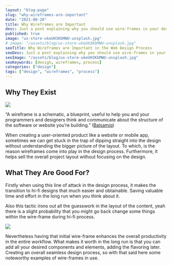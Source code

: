 ```yaml
---
layout: "blog-page"
slug: "why-wireframes-are-important"
date: "2021-08-20"
title: Why Wireframes are Important
desc: Just a post explaining why you should use wire-frames in your design process.
published: true
image: "ux-store-ukeUH3KbMWU-unsplash.jpg"
# image: "/assets/blog/ux-store-ukeUH3KbMWU-unsplash.jpg"
seoTitle: Why Wireframes are Important in the Web Design Process
seoDesc: Just a post explaining why you should use wire-frames in your design process.
seoImage: "/assets/blog/ux-store-ukeUH3KbMWU-unsplash.jpg"
seoKeywords: [design, wireframes, process]
categories: ["design"]
tags: ["design", "wireframes", "process"]
---
```


## Why They Exist

![](/assets/blog/1_94CVbnhNY1BpnKNYeLs9_Q.jpeg)

“A wireframe is a schematic, a blueprint, useful to help you and your programmers and designers think and communicate about the structure of the software or website you’re building.” ([Balsamiq](https://balsamiq.com/learn/resources/articles/what-are-wireframes/))

When creating a user-oriented product like a website or mobile app, sometimes we can get stuck in the trap of dipping straight into the design without understanding the bigger picture of the layout. To which, is the reason wireframes come into play in the design process. Furthermore, it helps sell the overall project layout without focusing on the design.

## What They Are Good For?

Firstly when using this line of attack in the design process, it makes the transition to hi-fi designs that much easier and obtainable. Saving valuable time and effort in the long run when you think about it.

Also this tactic irons out all the guesswork in the layout of the content, yeah there is a slight probability that you might go back change some things within the wire-frame during hi-fi process.

![](/assets/blog/med-badr-chemmaoui-ZSPBhokqDMc-unsplash.jpg)

Nevertheless having that initial wire-frame enhances the overall productivity in the entire workflow. What makes it worth in the long run is that you can add all your desired components and elements, adding the flavoring later. Creating an overall seamless design process, so with that said here some noteworthy examples of wire-frames in use.
